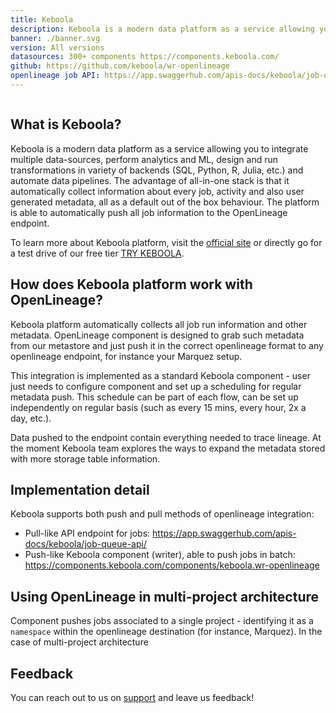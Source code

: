 ```yaml
---
title: Keboola
description: Keboola is a modern data platform as a service allowing you to integrate multiple data-sources, perform analytics and ML, and automate data pipelines. The platform is able to automatically push all job information to the OpenLineage endpoint.
banner: ./banner.svg
version: All versions
datasources: 300+ components https://components.keboola.com/
github: https://github.com/keboola/wr-openlineage
openlineage job API: https://app.swaggerhub.com/apis-docs/keboola/job-queue-api/
---
```


```toc
```

## What is Keboola?

Keboola is a modern data platform as a service allowing you to integrate multiple data-sources, perform analytics and ML, design and run transformations in variety of backends (SQL, Python, R, Julia, etc.) and automate data pipelines. The advantage of all-in-one stack is that it automatically collect information about every job, activity and also user generated metadata, all as a default out of the box behaviour. The platform is able to automatically push all job information to the OpenLineage endpoint.

To learn more about Keboola platform, visit the [official site](https://keboola.com) or directly go for a test drive of our free tier [TRY KEBOOLA](https://connection.north-europe.azure.keboola.com/wizard).

## How does Keboola platform work with OpenLineage?

Keboola platform automatically collects all job run information and other metadata. OpenLineage component is designed to grab such metadata from our metastore and just push it in the correct openlineage format to any openlineage endpoint, for instance your Marquez setup.

This integration is implemented as a standard Keboola component - user just needs to configure component and set up a scheduling for regular metadata push. This schedule can be part of each flow, can be set up independently on regular basis (such as every 15 mins, every hour, 2x a day, etc.). 

Data pushed to the endpoint contain everything needed to trace lineage. At the moment Keboola team explores the ways to expand the metadata stored with more storage table information.

## Implementation detail

Keboola supports both push and pull methods of openlineage integration:
 - Pull-like API endpoint for jobs: https://app.swaggerhub.com/apis-docs/keboola/job-queue-api/
 - Push-like Keboola component (writer), able to push jobs in batch: https://components.keboola.com/components/keboola.wr-openlineage


## Using OpenLineage in multi-project architecture

Component pushes jobs associated to a single project - identifying it as a `namespace` within the openlineage destination (for instance, Marquez). In the case of multi-project architecture 

## Feedback

You can reach out to us on [support](https://keboola.atlassian.net/servicedesk/customer/portal/3/group/4/create/41) and leave us feedback!  
